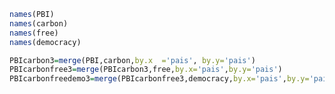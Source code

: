 ```{r}
names(PBI)
names(carbon)
names(free)
names(democracy)
```

```{r}
PBIcarbon3=merge(PBI,carbon,by.x  ='pais', by.y='pais')
PBIcarbonfree3=merge(PBIcarbon3,free,by.x='pais',by.y='pais')
PBIcarbonfreedemo3=merge(PBIcarbonfree3,democracy,by.x='pais',by.y='pais')
```

